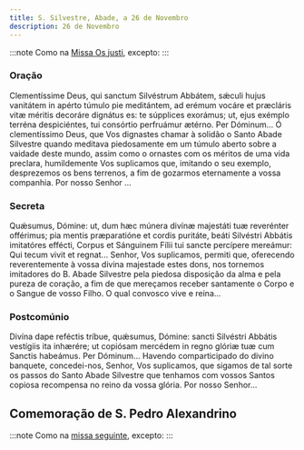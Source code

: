 ```yaml
---
title: S. Silvestre, Abade, a 26 de Novembro
description: 26 de Novembro
---
```


:::note
Como na [Missa Os justi](/missal/comum/16abades), excepto:
:::

### Oração

<div class="side-by-side not-content">
  <span>
    Clementíssime Deus, qui sanctum Silvéstrum Abbátem, sǽculi hujus vanitátem
    in apérto túmulo pie meditántem, ad erémum vocáre et præcláris vitæ méritis
    decoráre dignátus es: te súpplices exorámus; ut, ejus exémplo terréna
    despiciéntes, tui consórtio perfruámur ætérno. Per Dóminum...
  </span>
  <span>
    Ó clementíssimo Deus, que Vos dignastes chamar à solidão o Santo Abade
    Silvestre quando meditava piedosamente em um túmulo aberto sobre a vaidade
    deste mundo, assim como o ornastes com os méritos de uma vida preclara,
    humildemente Vos suplicamos que, imitando o seu exemplo, desprezemos os bens
    terrenos, a fim de gozarmos eternamente a vossa companhia. Por nosso Senhor
    ...
  </span>
</div>

### Secreta

<div class="side-by-side not-content">
  <span>
    Quǽsumus, Dómine: ut, dum hæc múnera divínæ majestáti tuæ reverénter
    offérimus; pia mentis præparatióne et cordis puritáte, beáti Silvéstri
    Abbátis imitatóres effécti, Corpus et Sánguinem Fílii tui sancte percípere
    mereámur: Qui tecum vivit et regnat...
  </span>
  <span>
    Senhor, Vos suplicamos, permiti que, oferecendo reverentemente à vossa
    divina majestade estes dons, nos tornemos imitadores do B. Abade Silvestre
    pela piedosa disposição da alma e pela pureza de coração, a fim de que
    mereçamos receber santamente o Corpo e o Sangue de vosso Filho. O qual
    convosco vive e reina...
  </span>
</div>

### Postcomúnio

<div class="side-by-side not-content">
  <span>
    Divína dape reféctis tríbue, quǽsumus, Dómine: sancti Silvéstri Abbátis
    vestígiis ita inhærére; ut copiósam mercédem in regno glóriæ tuæ cum Sanctis
    habeámus. Per Dóminum...
  </span>
  <span>
    Havendo comparticipado do divino banquete, concedei-nos, Senhor, Vos
    suplicamos, que sigamos de tal sorte os passos do Santo Abade Silvestre que
    tenhamos com vossos Santos copiosa recompensa no reino da vossa glória. Por
    nosso Senhor...
  </span>
</div>

## Comemoração de S. Pedro Alexandrino

:::note
Como na [missa seguinte](/missal/santos/11-26-2), excepto:
:::

